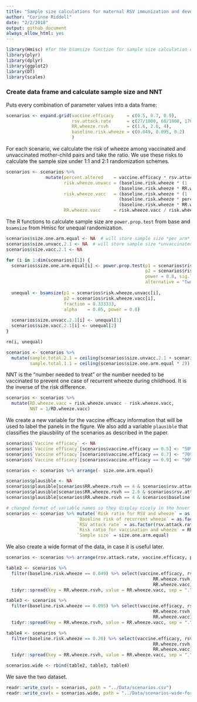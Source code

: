 ```yaml
---
title: "Sample size calculations for maternal RSV immunization and development of childhood recurrent wheeze"
author: "Corinne Riddell"
date: "2/2/2018"
output: github_document
always_allow_html: yes
---
```


```r
library(Hmisc) #for the bsamsize function for sample size calculation under unequal randomization schemes
library(plyr)
library(dplyr)
library(ggplot2)
library(DT)
library(scales)
```

### Create data frame and calculate sample size and NNT

Puts every combination of parameter values into a data frame:

```r
scenarios <- expand.grid(vaccine.efficacy     = c(0.5, 0.7, 0.9), 
                         rsv.attack.rate      = c(27/1000, 60/1000, 170/1000),
                         RR.wheeze.rsvh       = c(1.6, 2.6, 4), 
                         baseline.risk.wheeze = c(0.049, 0.095, 0.2)
                         )
```

For each scenario, we calculate the risk of wheeze among vaccinated and 
unvaccinated mother-child pairs and take the ratio. We use these risks to 
calculate the sample size under 1:1 and 2:1 randomization schemes.

```r
scenarios <- scenarios %>% 
               mutate(percent.altered    = vaccine.efficacy * rsv.attack.rate,
                      risk.wheeze.unvacc = (baseline.risk.wheeze * (1 - rsv.attack.rate)) +  # baseline risk among non-RSV infants
                                           (baseline.risk.wheeze * RR.wheeze.rsvh * rsv.attack.rate),  # increased risk among RSV infants
                      risk.wheeze.vacc   = (baseline.risk.wheeze * (1 - rsv.attack.rate)) +  # baseline risk among non-RSV infants
                                           (baseline.risk.wheeze * percent.altered) +  # baseline risk among RSV *prevented* infants
                                           (baseline.risk.wheeze * RR.wheeze.rsvh * (rsv.attack.rate - percent.altered)), # increased risk among RSV *doomed* infants
                      RR.wheeze.vacc     = risk.wheeze.vacc / risk.wheeze.unvacc)
```

The R functions to calculate sample size are `power.prop.test` from base and 
`bsamsize` from Hmisc for unequal randomization.

```r
scenarios$size.one.arm.equal <- NA  # will store sample size *per arm* under equal randomization
scenarios$size.unvacc.2.1 <- NA  # will store sample size *unvaccinated* under 2:1 randomization
scenarios$size.vacc.2.1 <- NA

for (i in 1:dim(scenarios)[1]) {
  scenarios$size.one.arm.equal[i] <- power.prop.test(p1 = scenarios$risk.wheeze.unvacc[i],
                                                     p2 = scenarios$risk.wheeze.vacc[i],
                                                     power = 0.8, sig.level = 0.05, 
                                                     alternative = "two.sided")$n  
  
  unequal <- bsamsize(p1 = scenarios$risk.wheeze.unvacc[i], 
                      p2 = scenarios$risk.wheeze.vacc[i], 
                      fraction = 0.333333, 
                      alpha    = 0.05, power = 0.8)
  
  scenarios$size.unvacc.2.1[i] <- unequal[1]
  scenarios$size.vacc.2.1[i] <- unequal[2]
}

rm(i, unequal)

scenarios <- scenarios %>% 
  mutate(sample.total.2.1 = ceiling(scenarios$size.unvacc.2.1 + scenarios$size.vacc.2.1), #round up
         sample.total.1.1 = ceiling(scenarios$size.one.arm.equal * 2))
```

NNT is the "number needed to treat" or the number needed to be vaccinated to 
prevent one case of recurrent wheeze during childhood. It is the inverse of the
risk difference.

```r
scenarios <- scenarios %>% 
  mutate(RD.wheeze.vacc = risk.wheeze.unvacc - risk.wheeze.vacc,
         NNT = 1/RD.wheeze.vacc)
```

We create a new variable for the vaccine efficacy information that will be used 
to label the panels in the figure. We also add a variable `plausible` that 
classifies the plausbility of the scenarios as described in the paper. 

```r
scenarios$`Vaccine efficacy` <- NA
scenarios$`Vaccine efficacy`[scenarios$vaccine.efficacy == 0.5] <- "50%"
scenarios$`Vaccine efficacy`[scenarios$vaccine.efficacy == 0.7] <- "70%"
scenarios$`Vaccine efficacy`[scenarios$vaccine.efficacy == 0.9] <- "90%"

scenarios <- scenarios %>% arrange(- size.one.arm.equal)

scenarios$plausible <- NA
scenarios$plausible[scenarios$RR.wheeze.rsvh == 4 & scenarios$rsv.attack.rate == 0.17] <- "Implausible"
scenarios$plausible[scenarios$RR.wheeze.rsvh == 2.6 & scenarios$rsv.attack.rate == 0.17] <- "Less likely"
scenarios$plausible[scenarios$RR.wheeze.rsvh == 4 & scenarios$baseline.risk.wheeze == 0.20] <- "Implausible"

```

```r
# changed format of variable names so they display nicely in the hover text
scenarios <- scenarios %>% mutate(`Risk ratio for RSV and wheeze` = as.factor(RR.wheeze.rsvh),
                           `Baseline risk of recurrent wheeze` = as.factor(baseline.risk.wheeze),
                           `RSV attack rate` = as.factor(rsv.attack.rate),
                           `Risk ratio for vaccination and wheeze` = RR.wheeze.vacc,
                           `Sample size` = size.one.arm.equal)
```

We also create a wide format of the data, in case it is useful later. 

```r
scenarios <- scenarios %>% arrange(rsv.attack.rate, vaccine.efficacy, percent.altered, RR.wheeze.rsvh)

table2 <- scenarios %>% 
  filter(baseline.risk.wheeze == 0.049) %>% select(vaccine.efficacy, rsv.attack.rate,
                                                        RR.wheeze.rsvh, baseline.risk.wheeze, percent.altered,
                                                        RR.wheeze.vacc) %>% 
  tidyr::spread(key = RR.wheeze.rsvh, value = RR.wheeze.vacc, sep = ".")

table3 <- scenarios %>% 
  filter(baseline.risk.wheeze == 0.095) %>% select(vaccine.efficacy, rsv.attack.rate,
                                                        RR.wheeze.rsvh, baseline.risk.wheeze, percent.altered,
                                                        RR.wheeze.vacc) %>% 
  tidyr::spread(key = RR.wheeze.rsvh, value = RR.wheeze.vacc, sep = ".")

table4 <- scenarios %>% 
  filter(baseline.risk.wheeze == 0.20) %>% select(vaccine.efficacy, rsv.attack.rate,
                                                        RR.wheeze.rsvh, baseline.risk.wheeze, percent.altered,
                                                        RR.wheeze.vacc) %>% 
  tidyr::spread(key = RR.wheeze.rsvh, value = RR.wheeze.vacc, sep = ".")

scenarios.wide <- rbind(table2, table3, table4)
```

We save the two dataset.

```r
readr::write_csv(x = scenarios, path = "../Data/scenarios.csv")
readr::write_csv(x = scenarios.wide, path = "../Data/scenarios-wide-format.csv")
```


